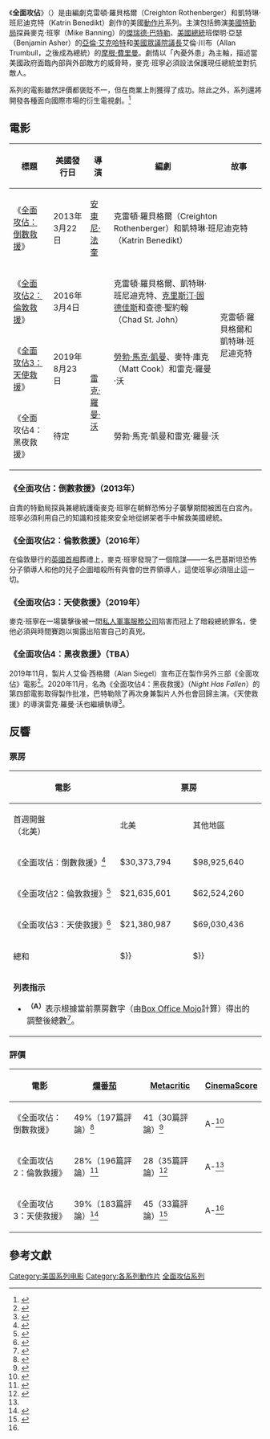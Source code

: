 {{noteTA
|G1=Show
|G2=Movie
|T=zh-tw:全面攻佔系列電影;zh-cn:陷落系列电影;zh-hk:白宮淪陷系列電影;
|1=zh-tw:全面攻佔;zh-cn:陷落;zh-hk:白宮淪陷;
|2=zh-tw:全面攻佔：倒數救援;zh-cn:奥林匹斯的陷落;zh-hk:白宮淪陷;
|3=zh-tw:全面攻佔2：倫敦救援;zh-cn:伦敦陷落;zh-hk:白宮淪陷2：倫敦淪陷;
|4=zh-tw:全面攻佔3：天使救援;zh-cn:天使陷落;zh-hk:白宮淪陷3：天使淪陷;
|5=zh-tw:全面攻佔系列;zh-cn:陷落系列;zh-hk:白宮淪陷系列;
}}
《'''全面攻佔'''》（{{lang-en|''Has Fallen''}}）是由編劇克雷頓·羅貝格爾（Creighton Rothenberger）和凱特琳·班尼迪克特（Katrin Benedikt）創作的美國[[動作片|動作片]]系列。主演包括飾演[[美國特勤局|美國特勤局]]探員麥克·班寧（Mike Banning）的[[傑瑞德·巴特勒|傑瑞德·巴特勒]]、[[美國總統|美國總統]]班傑明·亞瑟（Benjamin Asher）的[[亞倫·艾克哈特|亞倫·艾克哈特]]和[[美國眾議院議長|美國眾議院議長]]艾倫·川布（Allan Trumbull，之後成為總統）的[[摩根·費里曼|摩根·費里曼]]。劇情以「內憂外患」為主軸，描述當美國政府面臨內部與外部敵方的威脅時，麥克·班寧必須設法保護現任總統並對抗敵人。

系列的電影雖然評價都褒貶不一，但在商業上則獲得了成功。除此之外，系列還將開發各種面向國際市場的衍生電視劇。<ref name=grater>{{cite web|url=https://deadline.com/2019/11/angel-has-fallen-producer-alan-siegel-expect-more-sequels-local-language-spin-offs-1202781466/|title=‘Angel Has Fallen’ Producer Alan Siegel: Expect More Sequels & Local Language Spin-Offs|author=Tom Grater|work=Deadline Hollywood|date=2019-11-08|accessdate=2019-11-09|archive-date=2019-11-08|archive-url=https://web.archive.org/web/20191108194346/https://deadline.com/2019/11/angel-has-fallen-producer-alan-siegel-expect-more-sequels-local-language-spin-offs-1202781466/|dead-url=no}}</ref>

== 電影 ==
{| class="wikitable"
|-
! 標題 !! 美國發行日 !! 導演 !! 編劇 !! 故事
|-
| 《[[全面攻佔：倒數救援|全面攻佔：倒數救援]]》 || 2013年3月22日 || [[安東尼·法奎|安東尼·法奎]] || colspan="2"| 克雷頓·羅貝格爾（Creighton Rothenberger）和凱特琳·班尼迪克特（Katrin Benedikt）
|-
| 《[[全面攻佔2：倫敦救援|全面攻佔2：倫敦救援]]》 || 2016年3月4日 || {{le|巴巴克·納加菲|Babak Najafi}} || 克雷頓·羅貝格爾、凱特琳·班尼迪克特、[[克里斯汀·固德佳斯|克里斯汀·固德佳斯]]和查德·聖約翰（Chad St. John） || rowspan="2" | 克雷頓·羅貝格爾和凱特琳·班尼迪克特
|-
| 《[[全面攻佔3：天使救援|全面攻佔3：天使救援]]》 || 2019年8月23日 || rowspan="2" | [[雷克·羅曼·沃|雷克·羅曼·沃]] || [[勞勃·馬克·凱曼|勞勃·馬克·凱曼]]、麥特·庫克（Matt Cook）和雷克·羅曼·沃
|-
| 《全面攻佔4：黑夜救援》 || 待定 || colspan="2"| 勞勃·馬克·凱曼和雷克·羅曼·沃
|}

=== 《全面攻佔：倒數救援》（2013年） ===
{{main|全面攻佔：倒數救援}}
自責的特勤局探員兼總統護衛麥克·班寧在朝鮮恐怖分子襲擊期間被困在白宮內。班寧必須利用自己的知識和技能來安全地從綁架者手中解救美國總統。

=== 《全面攻佔2：倫敦救援》（2016年） ===
{{main|全面攻佔2：倫敦救援}}
在倫敦舉行的[[英國首相|英國首相]]葬禮上，麥克·班寧發現了一個陰謀——一名巴基斯坦恐怖分子領導人和他的兒子企圖暗殺所有與會的世界領導人，這使班寧必須阻止這一切。

=== 《全面攻佔3：天使救援》（2019年） ===
{{main|全面攻佔3：天使救援}}
麥克·班寧在一場襲擊後被一間[[私人軍事服務公司|私人軍事服務公司]]陷害而冠上了暗殺總統罪名，使他必須與時間賽跑以揭露出陷害自己的真兇。

=== 《全面攻佔4：黑夜救援》（TBA） ===
2019年11月，製片人艾倫·西格爾（Alan Siegel）宣布正在製作另外三部《全面攻佔》電影<ref name="Has Fallen_future">{{cite web|url=https://deadline.com/2019/11/angel-has-fallen-producer-alan-siegel-expect-more-sequels-local-language-spin-offs-1202781466/|work=Deadline|title=‘Angel Has Fallen’ Producer Alan Siegel: Expect More Sequels & Local Language Spin-Offs In Millennium Franchise|author=Grater, Tom|date=2019-11-08|accessdate=2020-11-09|archive-date=2019-11-08|archive-url=https://web.archive.org/web/20191108194346/https://deadline.com/2019/11/angel-has-fallen-producer-alan-siegel-expect-more-sequels-local-language-spin-offs-1202781466/|dead-url=no}}</ref>。2020年11月，名為《全面攻佔4：黑夜救援》（''Night Has Fallen''）的第四部電影取得製作批准，巴特勒除了再次身兼製片人外也會回歸主演。《天使救援》的導演雷克·羅曼·沃也繼續執導<ref name="Night Has Fallen">{{Cite web|url=https://variety.com/2020/film/news/gerard-butler-fallen-afm-1234818543/|work=Variety|title=Millennium’s Jeffrey Greenstein Unveils a Fourth ‘Fallen’ as AFM Launches|author=McNary, Dave|date=2020-11-09|accessdate=2020-11-09|archive-date=2020-11-09|archive-url=https://web.archive.org/web/20201109174723/https://variety.com/2020/film/news/gerard-butler-fallen-afm-1234818543/|dead-url=no}}</ref>。

== 反響 ==
=== 票房 ===
{| class="wikitable sortable" border="1" style="text-align: center;"
|-
! rowspan="2" | 電影
! colspan="4" | 票房
! rowspan="2" | 預算
|- 
! 首週開盤<br />（北美）
! 北美
! 其他地區
! 全球
|-
| style="text-align: left;"| 《全面攻佔：倒數救援》<ref>{{cite web|url=https://www.boxofficemojo.com/movies/?id=olympushasfallen.htm|title=Olympus Has Fallen (2013)|website=[[Box_Office_Mojo|Box Office Mojo]]|publisher=[[IMDb|IMDb]]|accessdate=2017-07-30|archive-date=2019-05-24|archive-url=https://web.archive.org/web/20190524021725/https://www.boxofficemojo.com/movies/?id=olympushasfallen.htm|dead-url=no}}</ref>
| $30,373,794
| $98,925,640 	 	
| $71,344,561	 
| $170,270,201
| 7000萬美元
|-
| style="text-align: left;"| 《全面攻佔2：倫敦救援》<ref>{{cite web|url=https://www.boxofficemojo.com/movies/?page=main&id=londonhasfallen.htm|title=London Has Fallen (2016)|website=Box Office Mojo|publisher=IMDb|accessdate=2017-07-30|archive-date=2018-06-17|archive-url=https://web.archive.org/web/20180617115444/http://www.boxofficemojo.com/movies/?page=main&id=londonhasfallen.htm|dead-url=no}}</ref>
| $21,635,601
| $62,524,260
| $143,230,187
| $205,754,447
| 6000萬美元
|-
| style="text-align: left;"| 《全面攻佔3：天使救援》<ref>{{cite web|url=https://www.boxofficemojo.com/movies/?id=angelhasfallen.htm|title=Angel has Fallen (2019)|website=Box Office Mojo|publisher=IMDb|accessdate=2020-04-09|archive-date=2019-08-27|archive-url=https://web.archive.org/web/20190827215533/https://www.boxofficemojo.com/movies/?id=angelhasfallen.htm|dead-url=no}}</ref>
| $21,380,987
| $69,030,436
| $78,471,554
| $147,501,990
| 4000萬美元
|-
! 總和
! ${{formatnum:{{#expr:30373794+21635601+21380987}}}}
! ${{formatnum:{{#expr:98925640+62678608+69030436}}}}
! ${{formatnum:{{#expr:71344561+143230187+78471554}}}}
! ${{formatnum:{{#expr:170270201+205754447+147501990}}}}
! 1.7億美元
|-
| colspan="6" style="text-align: left;" | '''列表指示'''
* <sup>'''（A）'''</sup>表示根據當前票房數字（由[[Box_Office_Mojo|Box Office Mojo]]計算）得出的調整後總數<ref>{{cite web|url=http://www.boxofficemojo.com/search/?q=has%20fallen|title=Has Fallen Movies at the Box Office|website=[[Box_Office_Mojo|Box Office Mojo]]|publisher=[[IMDb|IMDb]]|accessdate=2019-10-01|archive-date=2020-11-28|archive-url=https://web.archive.org/web/20201128230455/https://www.boxofficemojo.com/search/?q=has%20fallen|dead-url=no}}</ref>。
|}

=== 評價 ===
{| class="wikitable sortable" border="1" style="text-align: center;"
|-
! 電影
! [[爛番茄|爛番茄]]
! [[Metacritic|Metacritic]]
! [[CinemaScore|CinemaScore]]
|-
| style="text-align: left;"| 《全面攻佔：倒數救援》
| 49%（197篇評論）<ref name=rotmiss>{{cite web|url=https://www.rottentomatoes.com/m/olympus_has_fallen_2013|title=Olympus Has Fallen|publisher=[[Fandango_(公司)|Fandango]]|work=[[Rotten_Tomatoes|Rotten Tomatoes]]|accessdate=2020-11-10|archive-date=2020-11-12|archive-url=https://web.archive.org/web/20201112045639/https://www.rottentomatoes.com/m/olympus_has_fallen_2013|dead-url=no}}</ref>
| 41（30篇評論）<ref>{{cite web|url=http://www.metacritic.com/movie/olympus-has-fallen|title=Olympus Has Fallen|publisher=[[CBS互動|CBS Interactive]]|work=[[Metacritic|Metacritic]]|accessdate=2019-08-25|archive-date=2016-08-13|archive-url=https://web.archive.org/web/20160813084230/http://www.metacritic.com/movie/olympus-has-fallen|dead-url=no}}</ref>
| A-<ref name="MIcs">{{cite web | url=http://www.cinemascore.com/ | title=Cinemascore | work=Cinemascore.com | accessdate=2019-08-25 | archive-date=2017-10-08 | archive-url=https://web.archive.org/web/20171008005554/https://www.cinemascore.com/ | dead-url=no }}</ref>
|-
| style="text-align: left;"| 《全面攻佔2：倫敦救援》
| 28%（196篇評論）<ref name=rotmiss2>{{cite web|url=https://www.rottentomatoes.com/m/london_has_fallen|title=London Has Fallen|publisher=Fandango|work=Rotten Tomatoes|accessdate=2020-11-10|archive-date=2017-11-30|archive-url=https://web.archive.org/web/20171130152301/https://www.rottentomatoes.com/m/london_has_fallen/|dead-url=no}}</ref>
| 28（35篇評論）<ref>{{cite web|url=http://www.metacritic.com/movie/london-has-fallen|title=London Has Fallen|publisher=CBS Interactive|work=Metacritic|accessdate=2019-08-25|archive-date=2017-08-02|archive-url=https://web.archive.org/web/20170802174712/http://www.metacritic.com/movie/london-has-fallen|dead-url=no}}</ref>
| A-<ref name="MIcs" />
|-
| style="text-align: left;"| 《全面攻佔3：天使救援》
| 39%（183篇評論）<ref name=rotmiss3>{{cite web|url=https://www.rottentomatoes.com/m/angel_has_fallen/|title=Angel Has Fallen|publisher=Fandango|work=Rotten Tomatoes|accessdate=2020-11-10|archive-date=2020-12-07|archive-url=https://web.archive.org/web/20201207045302/https://www.rottentomatoes.com/m/angel_has_fallen|dead-url=no}}</ref>
| 45（33篇評論）<ref>{{cite web|url=https://www.metacritic.com/movie/angel-has-fallen|title=Angel Has Fallen|publisher=CBS Interactive|work=Metacritic|accessdate=2020-04-09|archive-date=2019-09-09|archive-url=https://web.archive.org/web/20190909085908/https://www.metacritic.com/movie/angel-has-fallen|dead-url=no}}</ref>
| A-<ref name="MIcs" />
|}

== 參考文獻 ==
{{Reflist|30em}}

{{Fallen}}
{{DEFAULTSORT:Has Fallen}}
[[Category:美国系列电影|Category:美国系列电影]]
[[Category:各系列動作片|Category:各系列動作片]]
[[Category:全面攻佔系列|]]